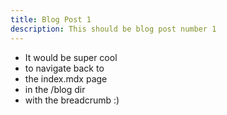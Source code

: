 ```yaml
---
title: Blog Post 1
description: This should be blog post number 1
---
```


 - It would be super cool 
 - to navigate back to 
 - the index.mdx page 
 - in the /blog dir
 - with the breadcrumb :) 